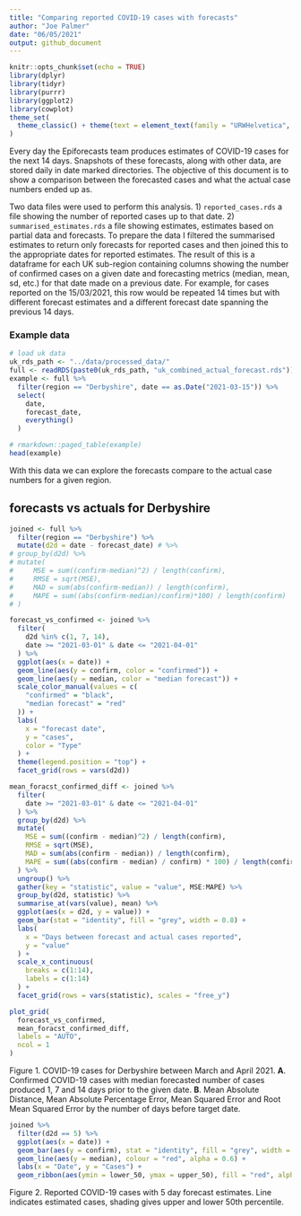 ```yaml
---
title: "Comparing reported COVID-19 cases with forecasts"
author: "Joe Palmer"
date: "06/05/2021"
output: github_document
---
```



```r
knitr::opts_chunk$set(echo = TRUE)
library(dplyr)
library(tidyr)
library(purrr)
library(ggplot2)
library(cowplot)
theme_set(
  theme_classic() + theme(text = element_text(family = "URWHelvetica", size = 12))
)
```


Every day the Epiforecasts team produces estimates of COVID-19 cases for the next 14 days. Snapshots of these forecasts, along with other data, are stored daily in date marked directories. The objective of this document is to show a comparison between the forecasted cases and what the actual case numbers ended up as.

Two data files were used to perform this analysis. 1) `reported_cases.rds` a file showing the number of reported cases up to that date. 2) `summarised_estimates.rds` a file showing estimates, estimates based on partial data and forecasts. To prepare the data I filtered the summarised estimates to return only forecasts for reported cases and then joined this to the appropriate dates for reported estimates. The result of this is a dataframe for each UK sub-region containing columns showing the number of confirmed cases on a given date and forecasting metrics (median, mean, sd, etc.) for that date made on a previous date. For example, for cases reported on the 15/03/2021, this row would be repeated 14 times but with different forecast estimates and a different forecast date spanning the previous 14 days.

### Example data

```r
# load uk data
uk_rds_path <- "../data/processed_data/"
full <- readRDS(paste0(uk_rds_path, "uk_combined_actual_forecast.rds"))
example <- full %>%
  filter(region == "Derbyshire", date == as.Date("2021-03-15")) %>%
  select(
    date,
    forecast_date,
    everything()
  )

# rmarkdown::paged_table(example)
head(example)
```

With this data we can explore the forecasts compare to the actual case numbers for a given region.

## forecasts vs actuals for Derbyshire

```r

joined <- full %>%
  filter(region == "Derbyshire") %>%
  mutate(d2d = date - forecast_date) # %>%
# group_by(d2d) %>%
# mutate(
#     MSE = sum((confirm-median)^2) / length(confirm),
#     RMSE = sqrt(MSE),
#     MAD = sum(abs(confirm-median)) / length(confirm),
#     MAPE = sum((abs(confirm-median)/confirm)*100) / length(confirm)
# )
```


```r

forecast_vs_confirmed <- joined %>%
  filter(
    d2d %in% c(1, 7, 14),
    date >= "2021-03-01" & date <= "2021-04-01"
  ) %>%
  ggplot(aes(x = date)) +
  geom_line(aes(y = confirm, color = "confirmed")) +
  geom_line(aes(y = median, color = "median forecast")) +
  scale_color_manual(values = c(
    "confirmed" = "black",
    "median forecast" = "red"
  )) +
  labs(
    x = "forecast date",
    y = "cases",
    color = "Type"
  ) +
  theme(legend.position = "top") +
  facet_grid(rows = vars(d2d))

mean_foracst_confirmed_diff <- joined %>%
  filter(
    date >= "2021-03-01" & date <= "2021-04-01"
  ) %>%
  group_by(d2d) %>%
  mutate(
    MSE = sum((confirm - median)^2) / length(confirm),
    RMSE = sqrt(MSE),
    MAD = sum(abs(confirm - median)) / length(confirm),
    MAPE = sum((abs(confirm - median) / confirm) * 100) / length(confirm)
  ) %>%
  ungroup() %>%
  gather(key = "statistic", value = "value", MSE:MAPE) %>%
  group_by(d2d, statistic) %>%
  summarise_at(vars(value), mean) %>%
  ggplot(aes(x = d2d, y = value)) +
  geom_bar(stat = "identity", fill = "grey", width = 0.8) +
  labs(
    x = "Days between forecast and actual cases reported",
    y = "value"
  ) +
  scale_x_continuous(
    breaks = c(1:14),
    labels = c(1:14)
  ) +
  facet_grid(rows = vars(statistic), scales = "free_y")

plot_grid(
  forecast_vs_confirmed,
  mean_foracst_confirmed_diff,
  labels = "AUTO",
  ncol = 1
)
```


Figure 1. COVID-19 cases for Derbyshire between March and April 2021. **A**. Confirmed COVID-19 cases with median forecasted number of cases produced 1, 7 and 14 days prior to the given date. **B**. Mean Absolute Distance, Mean Absolute Percentage Error, Mean Squared Error and Root Mean Squared Error by the number of days before target date.

```r
joined %>%
  filter(d2d == 5) %>%
  ggplot(aes(x = date)) +
  geom_bar(aes(y = confirm), stat = "identity", fill = "grey", width = 0.8) +
  geom_line(aes(y = median), colour = "red", alpha = 0.6) +
  labs(x = "Date", y = "Cases") +
  geom_ribbon(aes(ymin = lower_50, ymax = upper_50), fill = "red", alpha = 0.2)
```


Figure 2. Reported COVID-19 cases with 5 day forecast estimates. Line indicates estimated cases, shading gives upper and lower 50th percentile.
